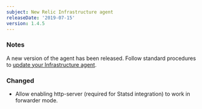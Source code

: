 ```yaml
---
subject: New Relic Infrastructure agent
releaseDate: '2019-07-15'
version: 1.4.5
---
```


### Notes

A new version of the agent has been released. Follow standard procedures to [update your Infrastructure agent](/docs/infrastructure/new-relic-infrastructure/installation/update-infrastructure-agent).

### Changed

* Allow enabling http-server (required for Statsd integration) to work in forwarder mode.
